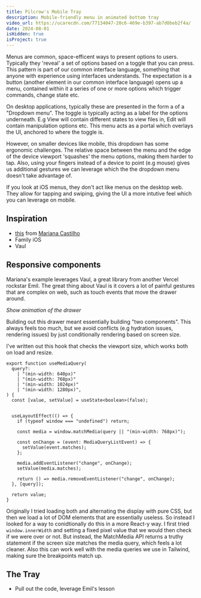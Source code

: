 ```yaml
---
title: Pilcrow's Mobile Tray
description: Mobile-friendly menu in animated bottom tray
video_url: https://ucarecdn.com/77134047-20c6-469e-b397-ab7d0beb2f4a/
date: 2024-08-01
isHidden: true
isProject: true
---
```


Menus are common, space-efficent ways to present options to users. Typically they 'reveal' a set of options based on a toggle that you can press.
This pattern is part of our common interface language, something that anyone with experience using interfaces understands.
The expectation is a button (another element in our common interface language) opens up a menu, contained within it a series of one or more options
which trigger commands, change state etc.

On desktop applications, typically these are presented in the form a of a "Dropdown menu". The toggle is typically acting as a label for the options underneath.
E.g View will contain different states to view files in, Edit will contain manipulation options etc.
This menu acts as a portal which overlays the UI, anchored to where the toggle is.

However, on smaller devices like mobile, this dropdown has some ergonomic challenges.
The relative space between the menu and the edge of the device viewport 'squashes' the menu options, making them harder to tap.
Also, using your fingers instead of a device to point (e.g mouse) gives us additional gestures we can leverage which the the dropdown menu doesn't take advantage of.

If you look at iOS menus, they don't act like menus on the desktop web. They allow for tapping and swiping, giving the UI a more intutive feel which you can leverage on mobile.

## Inspiration
- [this](https://www.uilabs.dev/) from [Mariana Castilho](https://twitter.com/mrncst)
- Family iOS
- Vaul

## Responsive components
Mariana's example leverages Vaul, a great library from another Vercel rockstar Emil.
The great thing about Vaul is it covers a lot of painful gestures that are complex on web, such as touch events that move the drawer around.

*Show animation of the drawer*

Building out this drawer meant essentially building "two components". This always feels too much, but we avoid conflicts (e.g hydration issues, rendering issues) by just conditionally rendering based on screen size.

I've written out this hook that checks the viewport size, which works both on load and resize.

```tsx
export function useMediaQuery(
  query?:
    | "(min-width: 640px)"
    | "(min-width: 768px)"
    | "(min-width: 1024px)"
    | "(min-width: 1280px)",
) {
  const [value, setValue] = useState<boolean>(false);


  useLayoutEffect(() => {
    if (typeof window === "undefined") return;

    const media = window.matchMedia(query || "(min-width: 768px)");

    const onChange = (event: MediaQueryListEvent) => {
      setValue(event.matches);
    };

    media.addEventListener("change", onChange);
    setValue(media.matches);

    return () => media.removeEventListener("change", onChange);
  }, [query]);

  return value;
}
```

Originally I tried loading both and alternating the display with pure CSS, but then we load a lot of DOM elements that are essentially useless.
So instead I looked for a way to conidtionally do this in a more React-y way. I first tried `window.innerWidth` and setting a fixed pixel value that we would then check if we were over or not.
But instead, the MatchMedia API returns a truthy statement if the screen size matches the media query, which feels a lot cleaner. Also this can work well with the media queries we use in Tailwind, making sure the breakpoints match up.

## The Tray
- Pull out the code, leverage Emil's lesson

<VideoPlayer ratio={4/3} src="https://ucarecdn.com/77134047-20c6-469e-b397-ab7d0beb2f4a/" />
